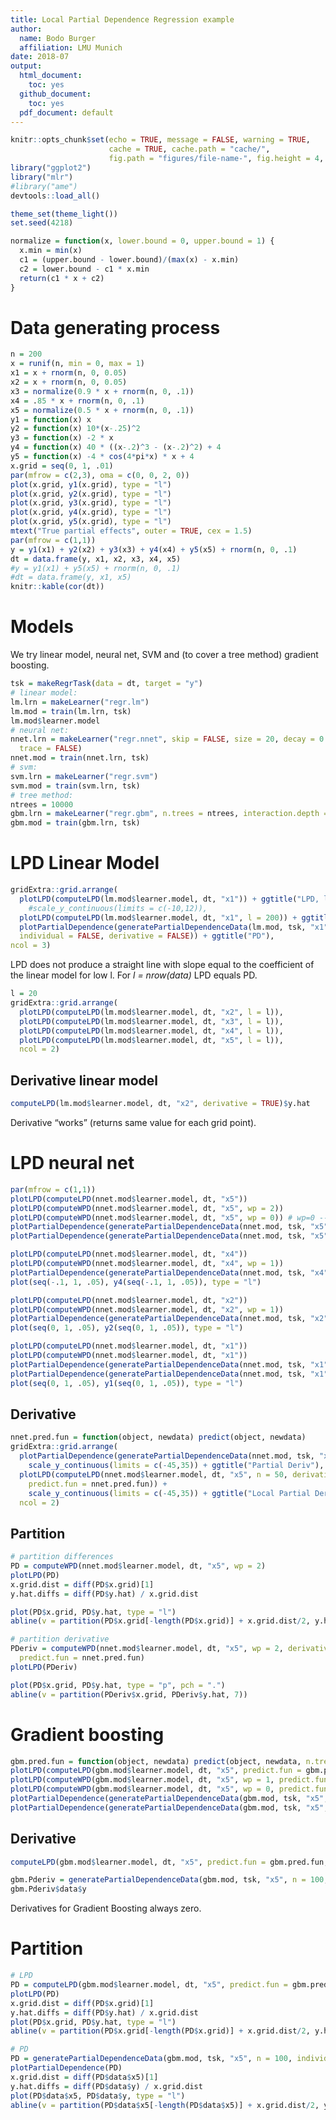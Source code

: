 ```yaml
---
title: Local Partial Dependence Regression example
author: 
  name: Bodo Burger
  affiliation: LMU Munich
date: 2018-07
output:
  html_document: 
    toc: yes
  github_document:
    toc: yes
  pdf_document: default
---
```


```r
knitr::opts_chunk$set(echo = TRUE, message = FALSE, warning = TRUE,
                      cache = TRUE, cache.path = "cache/",
                      fig.path = "figures/file-name-", fig.height = 4, fig.width = 5)
library("ggplot2")
library("mlr")
#library("ame")
devtools::load_all()

theme_set(theme_light())
set.seed(4218)

normalize = function(x, lower.bound = 0, upper.bound = 1) {
  x.min = min(x)
  c1 = (upper.bound - lower.bound)/(max(x) - x.min)
  c2 = lower.bound - c1 * x.min
  return(c1 * x + c2)
}
```

# Data generating process

```r
n = 200
x = runif(n, min = 0, max = 1)
x1 = x + rnorm(n, 0, 0.05)
x2 = x + rnorm(n, 0, 0.05)
x3 = normalize(0.9 * x + rnorm(n, 0, .1))
x4 = .85 * x + rnorm(n, 0, .1)
x5 = normalize(0.5 * x + rnorm(n, 0, .1))
y1 = function(x) x
y2 = function(x) 10*(x-.25)^2
y3 = function(x) -2 * x
y4 = function(x) 40 * ((x-.2)^3 - (x-.2)^2) + 4
y5 = function(x) -4 * cos(4*pi*x) * x + 4
x.grid = seq(0, 1, .01)
par(mfrow = c(2,3), oma = c(0, 0, 2, 0))
plot(x.grid, y1(x.grid), type = "l")
plot(x.grid, y2(x.grid), type = "l")
plot(x.grid, y3(x.grid), type = "l")
plot(x.grid, y4(x.grid), type = "l")
plot(x.grid, y5(x.grid), type = "l")
mtext("True partial effects", outer = TRUE, cex = 1.5)
par(mfrow = c(1,1))
y = y1(x1) + y2(x2) + y3(x3) + y4(x4) + y5(x5) + rnorm(n, 0, .1)
dt = data.frame(y, x1, x2, x3, x4, x5)
#y = y1(x1) + y5(x5) + rnorm(n, 0, .1)
#dt = data.frame(y, x1, x5)
knitr::kable(cor(dt))
```

# Models

We try linear model, neural net, SVM and (to cover a tree method) gradient boosting.

```r
tsk = makeRegrTask(data = dt, target = "y")
# linear model:
lm.lrn = makeLearner("regr.lm")
lm.mod = train(lm.lrn, tsk)
lm.mod$learner.model
# neural net:
nnet.lrn = makeLearner("regr.nnet", skip = FALSE, size = 20, decay = 0.0001, maxit = 1000,
  trace = FALSE)
nnet.mod = train(nnet.lrn, tsk)
# svm:
svm.lrn = makeLearner("regr.svm")
svm.mod = train(svm.lrn, tsk)
# tree method:
ntrees = 10000
gbm.lrn = makeLearner("regr.gbm", n.trees = ntrees, interaction.depth = 1, shrinkage = .02)
gbm.mod = train(gbm.lrn, tsk)
```

# LPD Linear Model

```r
gridExtra::grid.arrange(
  plotLPD(computeLPD(lm.mod$learner.model, dt, "x1")) + ggtitle("LPD, l=20"),
    #scale_y_continuous(limits = c(-10,12)),
  plotLPD(computeLPD(lm.mod$learner.model, dt, "x1", l = 200)) + ggtitle("LPD, l = 200"),
  plotPartialDependence(generatePartialDependenceData(lm.mod, tsk, "x1", n = 30,
  individual = FALSE, derivative = FALSE)) + ggtitle("PD"),
ncol = 3)
```

LPD does not produce a straight line with slope equal to the coefficient of the linear model for low l.
For *l = nrow(data)* LPD equals PD.

```r
l = 20
gridExtra::grid.arrange(
  plotLPD(computeLPD(lm.mod$learner.model, dt, "x2", l = l)),
  plotLPD(computeLPD(lm.mod$learner.model, dt, "x3", l = l)),
  plotLPD(computeLPD(lm.mod$learner.model, dt, "x4", l = l)),
  plotLPD(computeLPD(lm.mod$learner.model, dt, "x5", l = l)),
  ncol = 2)

```

## Derivative linear model

```r
computeLPD(lm.mod$learner.model, dt, "x2", derivative = TRUE)$y.hat
```

Derivative "works" (returns same value for each grid point).


# LPD neural net

```r
par(mfrow = c(1,1))
plotLPD(computeLPD(nnet.mod$learner.model, dt, "x5"))
plotLPD(computeWPD(nnet.mod$learner.model, dt, "x5", wp = 2))
plotLPD(computeWPD(nnet.mod$learner.model, dt, "x5", wp = 0)) # wp=0 --> non-weighted partial dependence
plotPartialDependence(generatePartialDependenceData(nnet.mod, tsk, "x5", n = 100, individual = FALSE))
plotPartialDependence(generatePartialDependenceData(nnet.mod, tsk, "x5", n = 10, individual = TRUE))

plotLPD(computeLPD(nnet.mod$learner.model, dt, "x4"))
plotLPD(computeWPD(nnet.mod$learner.model, dt, "x4", wp = 1))
plotPartialDependence(generatePartialDependenceData(nnet.mod, tsk, "x4", n = 100, individual = FALSE))
plot(seq(-.1, 1, .05), y4(seq(-.1, 1, .05)), type = "l")

plotLPD(computeLPD(nnet.mod$learner.model, dt, "x2"))
plotLPD(computeWPD(nnet.mod$learner.model, dt, "x2", wp = 1))
plotPartialDependence(generatePartialDependenceData(nnet.mod, tsk, "x2", n = 20, individual = FALSE))
plot(seq(0, 1, .05), y2(seq(0, 1, .05)), type = "l")

plotLPD(computeLPD(nnet.mod$learner.model, dt, "x1"))
plotLPD(computeWPD(nnet.mod$learner.model, dt, "x1"))
plotPartialDependence(generatePartialDependenceData(nnet.mod, tsk, "x1", n = 100, individual = FALSE))
plotPartialDependence(generatePartialDependenceData(nnet.mod, tsk, "x1", n = 10, individual = TRUE))
plot(seq(0, 1, .05), y1(seq(0, 1, .05)), type = "l")
```

## Derivative

```r
nnet.pred.fun = function(object, newdata) predict(object, newdata)
gridExtra::grid.arrange(
  plotPartialDependence(generatePartialDependenceData(nnet.mod, tsk, "x5", n = 50, derivative = TRUE)) +
    scale_y_continuous(limits = c(-45,35)) + ggtitle("Partial Deriv"),
  plotLPD(computeLPD(nnet.mod$learner.model, dt, "x5", n = 50, derivative = TRUE,
    predict.fun = nnet.pred.fun)) +
    scale_y_continuous(limits = c(-45,35)) + ggtitle("Local Partial Deriv"),
  ncol = 2)
```

## Partition

```r
# partition differences
PD = computeWPD(nnet.mod$learner.model, dt, "x5", wp = 2)
plotLPD(PD)
x.grid.dist = diff(PD$x.grid)[1]
y.hat.diffs = diff(PD$y.hat) / x.grid.dist

plot(PD$x.grid, PD$y.hat, type = "l")
abline(v = partition(PD$x.grid[-length(PD$x.grid)] + x.grid.dist/2, y.hat.diffs, 7))

# partition derivative
PDeriv = computeWPD(nnet.mod$learner.model, dt, "x5", wp = 2, derivative = TRUE,
  predict.fun = nnet.pred.fun)
plotLPD(PDeriv)

plot(PD$x.grid, PD$y.hat, type = "p", pch = ".")
abline(v = partition(PDeriv$x.grid, PDeriv$y.hat, 7))

```

# Gradient boosting

```r
gbm.pred.fun = function(object, newdata) predict(object, newdata, n.trees = 10000)
plotLPD(computeLPD(gbm.mod$learner.model, dt, "x5", predict.fun = gbm.pred.fun))
plotLPD(computeWPD(gbm.mod$learner.model, dt, "x5", wp = 1, predict.fun = gbm.pred.fun))
plotLPD(computeWPD(gbm.mod$learner.model, dt, "x5", wp = 0, predict.fun = gbm.pred.fun))
plotPartialDependence(generatePartialDependenceData(gbm.mod, tsk, "x5", n = 100, individual = FALSE))
plotPartialDependence(generatePartialDependenceData(gbm.mod, tsk, "x5", n = 10, individual = TRUE))
```

## Derivative

```r
computeLPD(gbm.mod$learner.model, dt, "x5", predict.fun = gbm.pred.fun, derivative = TRUE)$y.hat

gbm.Pderiv = generatePartialDependenceData(gbm.mod, tsk, "x5", n = 100, derivative = TRUE)
gbm.Pderiv$data$y
```

Derivatives for Gradient Boosting always zero.

# Partition

```r
# LPD
PD = computeLPD(gbm.mod$learner.model, dt, "x5", predict.fun = gbm.pred.fun)
plotLPD(PD)
x.grid.dist = diff(PD$x.grid)[1]
y.hat.diffs = diff(PD$y.hat) / x.grid.dist
plot(PD$x.grid, PD$y.hat, type = "l")
abline(v = partition(PD$x.grid[-length(PD$x.grid)] + x.grid.dist/2, y.hat.diffs, 5))

# PD
PD = generatePartialDependenceData(gbm.mod, tsk, "x5", n = 100, individual = FALSE)
plotPartialDependence(PD)
x.grid.dist = diff(PD$data$x5)[1]
y.hat.diffs = diff(PD$data$y) / x.grid.dist
plot(PD$data$x5, PD$data$y, type = "l")
abline(v = partition(PD$data$x5[-length(PD$data$x5)] + x.grid.dist/2, y.hat.diffs, 10))

```


